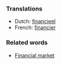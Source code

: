 ===Translations===
*Dutch: [[financieel]]
*French: [[financier]]

===Related words===

*[[Financial market]]